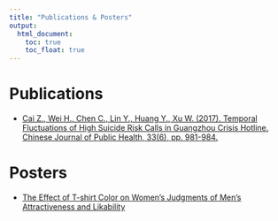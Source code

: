```yaml
---
title: "Publications & Posters"
output:
  html_document:
    toc: true
    toc_float: true
---
```


# Publications



* [Cai Z., Wei H., Chen C., Lin Y., Huang Y., Xu W. (2017). Temporal Fluctuations of High Suicide Risk Calls in Guangzhou Crisis Hotline. Chinese Journal of Public Health, 33(6), pp. 981-984.](http://www.zgggws.com/CN/Y2017/V33/I6/981)



# Posters

* [The Effect of T-shirt Color on Women’s Judgments of Men’s Attractiveness and Likability](poster.pdf)